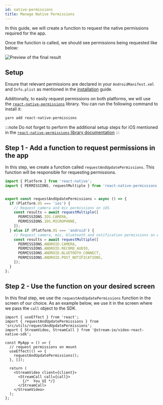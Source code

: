 ```yaml
---
id: native-permissions
title: Manage Native Permissions
---
```


In this guide, we will create a function to request the native permissions required for the app.

Once the function is called, we should see permissions being requested like below:

![Preview of the final result](../assets/03-core/08-native-permissions/permissions.png)

## Setup

Ensure that relevant permissions are declared in your `AndroidManifest.xml` and `Info.plist` as mentioned in the [installation](../setup/installation/) guide. 

Additionally, to easily request permissions on both platforms, we will use the [`react-native-permissions`](https://github.com/zoontek/react-native-permissions) library. You can run the following command to install it:

```bash title=Terminal
yarn add react-native-permissions
```

:::note
Do not forget to perform the additional setup steps for iOS mentioned in the [`react-native-permissions` library documentation](https://github.com/zoontek/react-native-permissions#ios) 
:::

## Step 1 - Add a function to request permissions in the app

In this step, we create a function called `requestAndUpdatePermissions`. This function will be responsible for requesting permissions.

```ts title=src/utils/requestAndUpdatePermissions.ts
import { Platform } from 'react-native';
import { PERMISSIONS, requestMultiple } from 'react-native-permissions';


export const requestAndUpdatePermissions = async () => {
  if (Platform.OS === 'ios') {
    // Request camera and mic permissions on iOS
    const results = await requestMultiple([
      PERMISSIONS.IOS.CAMERA,
      PERMISSIONS.IOS.MICROPHONE,
    ]);
  } else if (Platform.OS === 'android') {
    // Request camera, mic, bluetooth and notification permissions on Android
    const results = await requestMultiple([
      PERMISSIONS.ANDROID.CAMERA,
      PERMISSIONS.ANDROID.RECORD_AUDIO,
      PERMISSIONS.ANDROID.BLUETOOTH_CONNECT,
      PERMISSIONS.ANDROID.POST_NOTIFICATIONS,
    ]);
  }
};
```

## Step 2 - Use the function on your desired screen

In this final step, we use the `requestAndUpdatePermissions` function in the screen of our choice. As an example below, we use it in the screen where we pass the `call` object to the SDK.

```tsx
import { useEffect } from 'react';
import { requestAndUpdatePermissions } from 'src/utils/requestAndUpdatePermissions';
import { StreamVideo, StreamCall } from '@stream-io/video-react-native-sdk';

const MyApp = () => {
  // request permissions on mount
  useEffect(() => {
    requestAndUpdatePermissions();
  }, []);

  return (
    <StreamVideo client={client}>
      <StreamCall call={call}>
        {/*  You UI */}
      </StreamCall>
    </StreamVideo>
  );
};
```